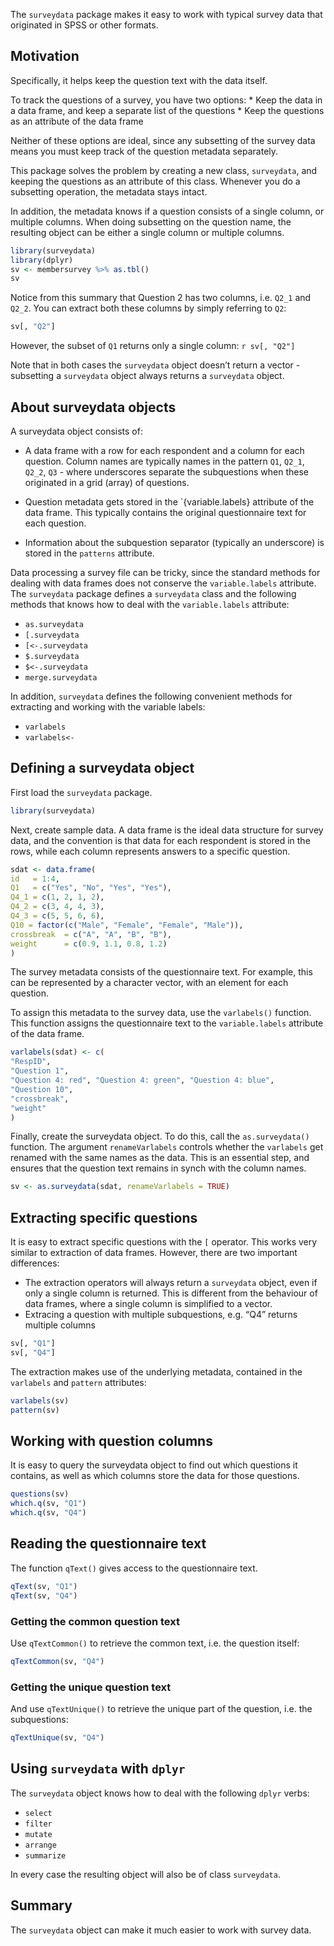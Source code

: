 The `surveydata` package makes it easy to work with typical survey data that originated in SPSS or other formats.

## Motivation

Specifically, it helps keep the question text with the data itself.

To track the questions of a survey, you have two options:
  * Keep the data in a data frame, and keep a separate list of the questions
* Keep the questions as an attribute of the data frame

Neither of these options are ideal, since any subsetting of the survey data means you must keep track of the question metadata separately.

This package solves the problem by creating a new class, `surveydata`, and keeping the questions as an attribute of this class.  Whenever you do a subsetting operation, the metadata stays intact.

In addition, the metadata knows if a question consists of a single column, or multiple columns.  When doing subsetting on the question name, the resulting object can be either a single column or multiple columns.

```r
library(surveydata)
library(dplyr)
sv <- membersurvey %>% as.tbl()
sv
```

Notice from this summary that Question 2 has two columns, i.e. `Q2_1` and `Q2_2`.  You can extract both these columns by simply referring to `Q2`:
  
  ```r
sv[, "Q2"]
```

However, the subset of `Q1` returns only a single column:
  ```r
sv[, "Q2"]
```

Note that in both cases the `surveydata` object doesn't return a vector - subsetting a `surveydata` object always returns a `surveydata` object.

## About surveydata objects

A surveydata object consists of:

* A data frame with a row for each respondent and a column for each question.   Column names are typically names in the pattern `Q1`, `Q2_1`, `Q2_2`, `Q3` - where underscores separate the subquestions when these originated in a grid (array) of questions.

* Question metadata gets stored in the `{variable.labels} attribute of the data frame. This typically contains the original questionnaire text for each question.

* Information about the subquestion separator (typically an underscore) is stored in the `patterns` attribute.


Data processing a survey file can be tricky, since the standard methods for dealing with data frames does not conserve the `variable.labels` attribute.  The `surveydata` package defines a `surveydata` class and the following methods that knows how to deal with the `variable.labels` attribute:

* `as.surveydata`
* `[.surveydata`
* `[<-.surveydata`
* `$.surveydata`
* `$<-.surveydata`
* `merge.surveydata`

In addition, `surveydata` defines the following convenient methods for extracting and working with the variable labels:

* `varlabels`
* `varlabels<-`


## Defining a surveydata object

First load the `surveydata` package.

```r
library(surveydata)
```

Next, create sample data. A data frame is the ideal data structure for survey data, and the convention is that data for each respondent is stored in the rows, while each column represents answers to a specific question.

```r

sdat <- data.frame(
id   = 1:4,
Q1   = c("Yes", "No", "Yes", "Yes"),
Q4_1 = c(1, 2, 1, 2), 
Q4_2 = c(3, 4, 4, 3), 
Q4_3 = c(5, 5, 6, 6), 
Q10 = factor(c("Male", "Female", "Female", "Male")),
crossbreak  = c("A", "A", "B", "B"), 
weight      = c(0.9, 1.1, 0.8, 1.2)
)

```


The survey metadata consists of the questionnaire text.  For example, this can be represented by a character vector, with an element for each question.

To assign this metadata to the survey data, use the `varlabels()` function.  This function assigns the questionnaire text to the `variable.labels` attribute of the data frame.

```r

varlabels(sdat) <- c(
"RespID",
"Question 1", 
"Question 4: red", "Question 4: green", "Question 4: blue", 
"Question 10",
"crossbreak",
"weight"
)
```


Finally, create the surveydata object. To do this, call the `as.surveydata()` function.  The argument `renameVarlabels` controls whether the `varlabels` get renamed with the same names as the data.  This is an essential step, and ensures that the question text remains in synch with the column names.

```r
sv <- as.surveydata(sdat, renameVarlabels = TRUE)
```


## Extracting specific questions

It is easy to extract specific questions with the `[` operator. This works very similar to extraction of data frames. However, there are two important differences:

* The extraction operators will always return a `surveydata` object, even if only a single column is returned. This is different from the behaviour of data frames, where a single column is simplified to a vector.
* Extracing a question with multiple subquestions, e.g. "Q4" returns multiple columns


```r
sv[, "Q1"]
sv[, "Q4"]
```

The extraction makes use of the underlying metadata, contained in the `varlabels` and `pattern` attributes:

```r

varlabels(sv)
pattern(sv)
```

## Working with question columns

It is easy to query the surveydata object to find out which questions it contains, as well as which columns store the data for those questions.

```r
questions(sv)
which.q(sv, "Q1")
which.q(sv, "Q4")
```

## Reading the questionnaire text

The function `qText()` gives access to the questionnaire text.

```r
qText(sv, "Q1")
qText(sv, "Q4")
```


### Getting the common question text

Use `qTextCommon()` to retrieve the common text, i.e. the question itself:

```r
qTextCommon(sv, "Q4")
```

### Getting the unique question text

And use `qTextUnique()` to retrieve the unique part of the question, i.e. the subquestions:

```r
qTextUnique(sv, "Q4")
```


## Using `surveydata` with `dplyr`

The `surveydata` object knows how to deal with the following `dplyr` verbs:

* `select`
* `filter`
* `mutate`
* `arrange`
* `summarize`

In every case the resulting object will also be of class `surveydata`.



## Summary

The `surveydata` object can make it much easier to work with survey data.